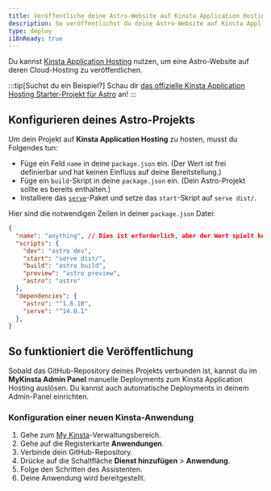```yaml
---
title: Veröffentliche deine Astro-Website auf Kinsta Application Hosting
description: So veröffentlichst du deine Astro-Website auf Kinsta Application Hosting im Internet.
type: deploy
i18nReady: true
---
```


Du kannst [Kinsta Application Hosting](https://kinsta.com/application-hosting/) nutzen, um eine Astro-Website auf deren Cloud-Hosting zu veröffentlichen.

:::tip[Suchst du ein Beispiel?]
Schau dir [das offizielle Kinsta Application Hosting Starter-Projekt für Astro](https://github.com/kinsta/hello-world-astro) an!
:::

## Konfigurieren deines Astro-Projekts
Um dein Projekt auf **Kinsta Application Hosting** zu hosten, musst du Folgendes tun:
- Füge ein Feld `name` in deine `package.json` ein. (Der Wert ist frei definierbar und hat keinen Einfluss auf deine Bereitstellung.)
- Füge ein `build`-Skript in deine `package.json` ein. (Dein Astro-Projekt sollte es bereits enthalten.)
- Installiere das [`serve`](https://www.npmjs.com/package/serve)-Paket und setze das `start`-Skript auf `serve dist/`.

Hier sind die notwendigen Zeilen in deiner `package.json` Datei:
```json title="package.json" {2,6} ins={12} "serv dist/"
{
  "name": "anything", // Dies ist erforderlich, aber der Wert spielt keine Rolle.
  "scripts": {
    "dev": "astro dev",
    "start": "serve dist/",
    "build": "astro build",
    "preview": "astro preview",
    "astro": "astro"
  },
  "dependencies": {
    "astro": "^1.6.10",
    "serve": "^14.0.1"
  },
}
```

## So funktioniert die Veröffentlichung
Sobald das GitHub-Repository deines Projekts verbunden ist, kannst du im **MyKinsta Admin Panel** manuelle Deployments zum Kinsta Application Hosting auslösen. Du kannst auch automatische Deployments in deinem Admin-Panel einrichten.

### Konfiguration einer neuen Kinsta-Anwendung
1. Gehe zum [My Kinsta](https://my.kinsta.com/)-Verwaltungsbereich.
2. Gehe auf die Registerkarte **Anwendungen**.
3. Verbinde dein GitHub-Repository.
4. Drücke auf die Schaltfläche **Dienst hinzufügen** > **Anwendung**.
5. Folge den Schritten des Assistenten.
6. Deine Anwendung wird bereitgestellt.
